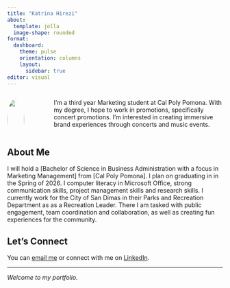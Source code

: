 ---
title: "Katrina Hirezi"
about: 
  template: jolla
  image-shape: rounded
format: 
  dashboard:
    theme: pulse
    orientation: columns
    layout:
      sidebar: true
editor: visual
---

::: {.columns}
::: {.column width="30%"}
![](images/profile.jpg){width=100% style="border-radius: 50%;"}

:::
::: {.column width="70%" style="padding-left: 3rem;"}
I'm a third year Marketing student at Cal Poly Pomona. With my degree, I hope to work in promotions, specifically concert promotions. I'm interested in creating immersive brand experiences through concerts and music events. 
:::
:::

## About Me

I will hold a <span class="highlight">[Bachelor of Science in Business Administration with a focus in Marketing Management]</span> from [Cal Poly Pomona]. I plan on graduating in in the Spring of 2026. I computer literacy in Microsoft Office, strong communication skills, project management skills and research skills. I currently work for the City of San Dimas in their Parks and Recreation Department as as a Recreation Leader. There I am tasked with public engagement, team coordination and collaboration, as well as creating fun experiences for the community. 


## Let's Connect

You can [email me](katrinahz0149@gmail.com) or connect with me on  [LinkedIn](https://www.linkedin.com/in/katrina-hirezi-b8a80527a/details/interests/?detailScreenTabIndex=0).

---

*Welcome to my portfolio.*

